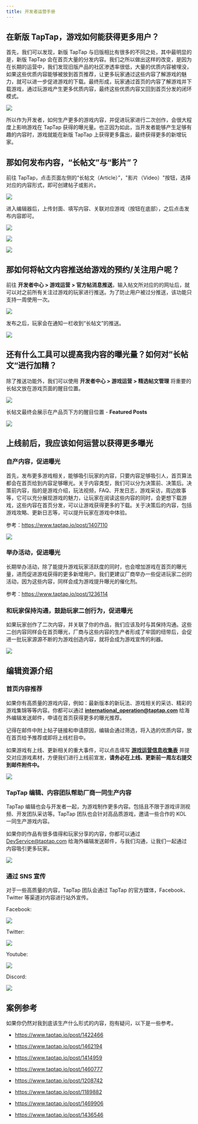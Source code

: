 ```yaml
---
title: 开发者运营手册
---
```


## 在新版 TapTap，游戏如何能获得更多用户？

首先，我们可以发现，新版 TapTap 与旧版相比有很多的不同之处，其中最明显的是，新版 TapTap 会在首页大量的分发内容。我们之所以做出这样的改变，是因为在长期的运营中，我们发现旧版产品的社区渗透率很低，大量的优质内容被埋没，如果这些优质内容能够被放到首页推荐，让更多玩家通过这些内容了解游戏的魅力，就可以进一步促进游戏的下载。最终形成，玩家通过首页的内容了解游戏并下载游戏，通过玩游戏产生更多优质内容，最终这些优质内容又回到首页分发的闭环模式。

![](/img/operations-manual/Operations-ManualCH-01.png)

所以作为开发者，如何生产更多的游戏内容，并促进玩家进行二次创作，会很大程度上影响游戏在 TapTap 获得的曝光量。也正因为如此，当开发者能够产生足够有趣的内容时，游戏就能在新版 TapTap 上获得更多露出，最终获得更多的新增玩家。

## 那如何发布内容，“长帖文”与“影片”？

前往 TapTap，点击页面左侧的“长帖文（Article）”，"影片（Video）"按钮，选择对应的内容形式，即可创建帖子或影片。

![](/img/operations-manual/Operations-Manual-02.png)

进入编辑器后，上传封面、填写内容、关联对应游戏（按钮在底部），之后点击发布内容即可。

![](/img/operations-manual/Operations-Manual-03.png)

![](/img/operations-manual/Operations-Manual-04.png)

![](/img/operations-manual/Operations-Manual-05.png)

## 那如何将帖文内容推送给游戏的预约/关注用户呢？

前往 **开发者中心 > 游戏运营 > 官方帖消息推送**，输入帖文所对应的的网址后，就可以对之前所有关注过游戏的玩家进行推送。为了防止用户被过分推送，该功能只支持一周使用一次。

![](/img/operations-manual/Operations-Manual-06.png)

发布之后，玩家会在通知一栏收到“长帖文”的推送。

![](/img/operations-manual/Operations-Manual-07.png)

## 还有什么工具可以提高我内容的曝光量？如何对”长帖文“进行加精？

除了推送功能外，我们可以使用 **开发者中心 > 游戏运营 > 精选帖文管理** 将重要的长帖文放在游戏页面的醒目位置。

![](/img/operations-manual/Operations-Manual-08.png)

长帖文最终会展示在产品页下方的醒目位置 - **Featured Posts**

![](/img/operations-manual/Operations-Manual-09.png)

## 上线前后，我应该如何运营以获得更多曝光

### 自产内容，促进曝光

首先，发布更多游戏相关，能够吸引玩家的内容，只要内容足够吸引人，首页算法都会在首页给到内容足够曝光。关于内容类型，我们可以分为决策前、决策后。决策前内容，指的是游戏介绍，玩法视频，FAQ、开发日志，游戏采访，周边故事等，它可以充分展现游戏的魅力，让玩家在阅读这些内容的同时，会更想下载游戏，这些内容在首页分发，可以让游戏获得更多的下载。关于决策后的内容，包括游戏攻略、更新日志等，可以提升玩家在游戏中体验。

参考：<https://www.taptap.io/post/1407110>

![](/img/operations-manual/Operations-Manual-10.png)

### 举办活动，促进曝光

长期举办活动，除了能提升游戏玩家活跃度的同时，也会增加游戏在首页的曝光量，进而促进游戏获得的更多新增用户。我们更建议厂商举办一些促进玩家二创的活动，因为这些内容，同样会成为游戏提升曝光的催化剂。

参考：<https://www.taptap.io/post/1236114>

### 和玩家保持沟通，鼓励玩家二创行为，促进曝光

如果玩家创作了二次内容，并关联了你的作品，我们应该及时与其保持沟通。这些二创内容同样会在首页曝光，厂商与这些内容的生产者形成了牢固的纽带后，会促进一批玩家源源不断的为游戏创造内容，就将会成为游戏宣传的利器。

![](/img/operations-manual/Operations-Manual-11.png)

## 编辑资源介绍

### 首页内容推荐

如果你有高质量的游戏内容，例如：最新版本的新玩法、游戏相关的采访、精彩的游戏集锦等等内容。你都可以通过 **<international_operation@taptap.com>** 给海外编辑发送邮件，申请在首页获得更多的曝光推荐。

记得在邮件中附上帖子链接和申请原因，编辑会通过筛选，将入选的优质内容，放在首页给予推荐或即将上线栏目中。

如果游戏有上线、更新相关的重大事件，可以点击填写 **[游戏运营信息收集表](<https://developer.taptap.cn/docs/files/Name_TapTap%20ID_Roadmap(2).xlsx>)** 并提交对应游戏素材，方便我们进行上线前宣发，**请务必在上线、更新前一周左右提交到邮件附件中。**

![](/img/operations-manual/Operations-Manual-12.png)

### TapTap 编辑、内容团队帮助厂商一同生产内容

TapTap 编辑也会与开发者一起，为游戏制作更多内容。包括且不限于游戏评测视频、开发团队采访等。TapTap 团队也会针对高品质游戏，邀请一些合作的 KOL 一同生产游戏内容。

如果你的作品有很多值得和玩家分享的内容，你都可以通过 <DevService@taptap.com> 给海外编辑发送邮件，与我们沟通，让我们一起通过内容吸引更多玩家。

![](/img/operations-manual/Operations-Manual-13.png)

### 通过 SNS 宣传

对于一些高质量的内容，TapTap 团队会通过 TapTap 的官方媒体，Facebook、Twitter 等渠道对内容进行站外宣传。

​Facebook:

![](/img/operations-manual/Operations-Manual-14.png)

​Twitter:

![](/img/operations-manual/Operations-Manual-15.png)

​Youtube:

![](/img/operations-manual/Operations-Manual-16.png)

Discord:

![](/img/operations-manual/Operations-Manual-17.png)

## 案例参考

如果你仍然对我到底该生产什么形式的内容，抱有疑问，以下是一些参考。

- <https://www.taptap.io/post/1422466>

- <https://www.taptap.io/post/1462194>

- <https://www.taptap.io/post/1414959>

- <https://www.taptap.io/post/1460777>

- <https://www.taptap.io/post/1208742>

- <https://www.taptap.io/post/1189882>

- <https://www.taptap.io/post/1469906>

- <https://www.taptap.io/post/1436546>
